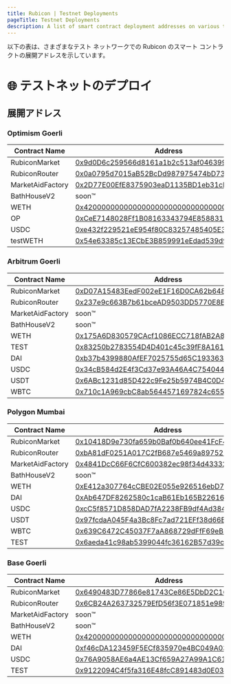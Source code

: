 ```yaml
---
title: Rubicon | Testnet Deployments
pageTitle: Testnet Deployments
description: A list of smart contract deployment addresses on various test networks.
---
```


以下の表は、さまざまなテスト ネットワークでの Rubicon のスマート コントラクトの展開アドレスを示しています。

# 🌐 テストネットのデプロイ

## 展開アドレス

### Optimism Goerli

| Contract Name   | Address                                                                        |
| --------------- | ------------------------------------------------------------------------------ |
| RubiconMarket   | [0x9d0D6c259566d8161a1b2c513af0463992db38bc](https://goerli-optimism.etherscan.io/address/0x9d0D6c259566d8161a1b2c513af0463992db38bc) |
| RubiconRouter   | [0x0a0795d7015aB52BcDd987975474bD73062B5494](https://goerli-optimism.etherscan.io/address/0x0a0795d7015aB52BcDd987975474bD73062B5494) |
| MarketAidFactory| [0x2D77E00EfE8375903eaD1135BD1eb31cBcf1bA69](https://goerli-optimism.etherscan.io/address/0x2D77E00EfE8375903eaD1135BD1eb31cBcf1bA69) |
| BathHouseV2     | soon™                                                                         |
| WETH            | [0x4200000000000000000000000000000000000006](https://goerli-optimism.etherscan.io/address/0x4200000000000000000000000000000000000006) |
| OP              | [0xCeE7148028Ff1B08163343794E85883174a61393](https://goerli-optimism.etherscan.io/address/0xCeE7148028Ff1B08163343794E85883174a61393) |
| USDC            | [0xe432f229521eE954f80C83257485405E3d848d17](https://goerli-optimism.etherscan.io/address/0xe432f229521eE954f80C83257485405E3d848d17) |
| testWETH        | [0x54e63385c13ECbE3B859991eEdad539d9fDa1167](https://goerli-optimism.etherscan.io/address/0x54e63385c13ECbE3B859991eEdad539d9fDa1167) |


### Arbitrum Goerli

| Contract Name   | Address                                      |
| --------------- | -------------------------------------------- |
| RubiconMarket   | [0xD07A15483EedF002eE1F16D0CA62b6488CF1fd0D](https://goerli.arbiscan.io/address/0xD07A15483EedF002eE1F16D0CA62b6488CF1fd0D) |
| RubiconRouter   | [0x237e9c663B7b61bceAD9503DD5770E8E07465471](https://goerli.arbiscan.io/address/0x237e9c663B7b61bceAD9503DD5770E8E07465471#readProxyContract) |
| MarketAidFactory | soon™ |
| BathHouseV2     | soon™ |
| WETH            | [0x175A6D830579CAcf1086ECC718fAB2A86b12e0D3](https://goerli.arbiscan.io/address/0x175A6D830579CAcf1086ECC718fAB2A86b12e0D3) |
| TEST | [0x83250b2783554D4D401c45c39fF8A161dE44BC15](https://goerli.arbiscan.io/address/0x83250b2783554D4D401c45c39fF8A161dE44BC15) |
| DAI  | [0xb37b4399880AfEF7025755d65C193363966b8b89](https://goerli.arbiscan.io/address/0xb37b4399880AfEF7025755d65C193363966b8b89) |
| USDC | [0x34cB584d2E4f3Cd37e93A46A4C754044085439b4](https://goerli.arbiscan.io/address/0x34cB584d2E4f3Cd37e93A46A4C754044085439b4) |
| USDT | [0x6ABc1231d85D422c9Fe25b5974B4C0D4AB85d9b5](https://goerli.arbiscan.io/address/0x6ABc1231d85D422c9Fe25b5974B4C0D4AB85d9b5) |
| WBTC | [0x710c1A969cbC8ab5644571697824c655ffBDE926](https://goerli.arbiscan.io/address/0x710c1A969cbC8ab5644571697824c655ffBDE926) |


### Polygon Mumbai

| Contract Name   | Address                                      |
| --------------- | -------------------------------------------- |
| RubiconMarket   | [0x10418D9e730fa659b0Baf0b640ee41FcF4EA2aaE](https://mumbai.polygonscan.com/address/0x10418D9e730fa659b0Baf0b640ee41FcF4EA2aaE) |
| RubiconRouter   | [0xbA81dF0251A017C2fB687e5469a897529442f008](https://mumbai.polygonscan.com/address/0xbA81dF0251A017C2fB687e5469a897529442f008) |
| MarketAidFactory | [0x4841DcC66F6CfC600382ec98f34d43332c535B9B](https://mumbai.polygonscan.com/address/0x4841DcC66F6CfC600382ec98f34d43332c535B9B) |
| BathHouseV2     | soon™ |
| WETH            | [0xE412a307764cCBE02E055e926516ebD74230cfE0](https://mumbai.polygonscan.com/address/0xE412a307764cCBE02E055e926516ebD74230cfE0) |
| DAI   | [0xAb647DF8262580c1caB61Eb165B22616365d3C67](https://mumbai.polygonscan.com/address/0xAb647DF8262580c1caB61Eb165B22616365d3C67) |
| USDC  | [0xcC5f8571D858DAD7fA2238FB9df4Ad384493013C](https://mumbai.polygonscan.com/address/0xcC5f8571D858DAD7fA2238FB9df4Ad384493013C) |
| USDT  | [0x97fcdaA045F4a3Bc8Fc7ad721EFf38d66B234C7F](https://mumbai.polygonscan.com/address/0x97fcdaA045F4a3Bc8Fc7ad721EFf38d66B234C7F) |
| WBTC  | [0x639C6472C45037F7aA868729dFfF69eB3843f1A0](https://mumbai.polygonscan.com/address/0x639C6472C45037F7aA868729dFfF69eB3843f1A0) |
| TEST  | [0x6aeda41c98ab5399044fc36162B57d39c13b658a](https://mumbai.polygonscan.com/address/0x6aeda41c98ab5399044fc36162B57d39c13b658a) |


### Base Goerli

| Contract Name   | Address                                      |
| --------------- | -------------------------------------------- |
| RubiconMarket   | [0x6490483D77866e81743Ce86E5DbD2C16391a4b85](https://goerli.basescan.org/address/0x6490483D77866e81743Ce86E5DbD2C16391a4b85) |
| RubiconRouter   | [0x6CB24A263732579EfD56f3E071851e989d78cE75](https://goerli.basescan.org/address/0x6CB24A263732579EfD56f3E071851e989d78cE75) |
| MarketAidFactory | soon™ |
| BathHouseV2     | soon™ |
| WETH            | [0x4200000000000000000000000000000000000006](https://goerli.basescan.org/address/0x4200000000000000000000000000000000000006) |
| DAI   | [0xf46cDA123459F5ECf835970e4BC049A036392B3c](https://goerli.basescan.org/address/0xf46cDA123459F5ECf835970e4BC049A036392B3c) |
| USDC  | [0x76A9058AE6a4AE13Cf659A27A99A1C61d29c5c5c](https://goerli.basescan.org/address/0x76A9058AE6a4AE13Cf659A27A99A1C61d29c5c5c) |
| TEST  | [0x9122094C4f5fa316E48fcC891483d0E0384431D6](https://goerli.basescan.org/address/0x9122094C4f5fa316E48fcC891483d0E0384431D6) |